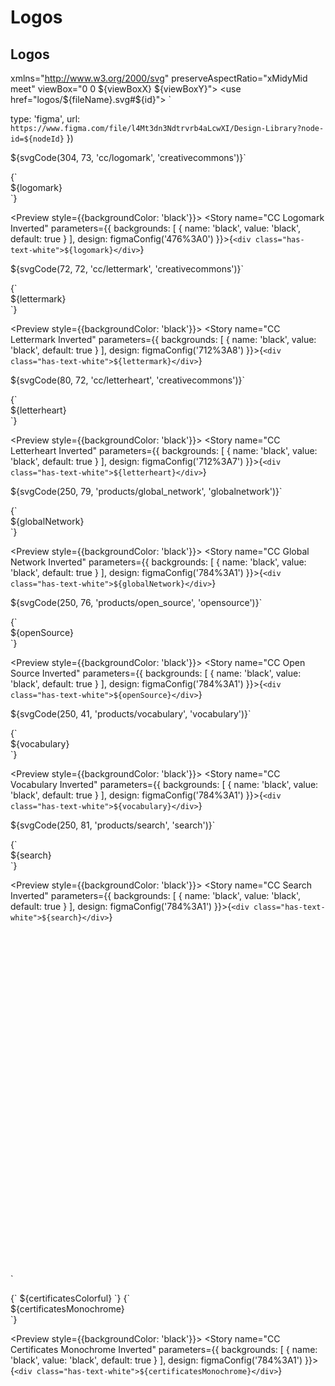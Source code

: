 
<Meta title="Assets/Logos" />

# Logos

## Logos

  xmlns="http://www.w3.org/2000/svg"
  preserveAspectRatio="xMidyMid meet"
  viewBox="0 0 ${viewBoxX} ${viewBoxY}">
  <use href="logos/${fileName}.svg#${id}"></use>
</svg>`

  type: 'figma',
  url: `https://www.figma.com/file/l4Mt3dn3Ndtrvrb4aLcwXI/Design-Library?node-id=${nodeId}`
})

${svgCode(304, 73, 'cc/logomark', 'creativecommons')}`

<Preview>
  <Story name="CC Logomark" parameters={{
    design: figmaConfig('1%3A13')
  }}>{`
    <div class="has-text-black">${logomark}</div>
  `}</Story>
</Preview>

<Preview style={{backgroundColor: 'black'}}>
  <Story name="CC Logomark Inverted" parameters={{
    backgrounds: [
      { name: 'black', value: 'black', default: true }
    ],
    design: figmaConfig('476%3A0')
  }}>{`
    <div class="has-text-white">${logomark}</div>
  `}</Story>
</Preview>

${svgCode(72, 72, 'cc/lettermark', 'creativecommons')}`

<Preview>
  <Story name="CC Lettermark" parameters={{
    design: figmaConfig('712%3A8')
  }}>{`
    <div class="has-text-black">${lettermark}</div>
  `}</Story>
</Preview>

<Preview style={{backgroundColor: 'black'}}>
  <Story name="CC Lettermark Inverted" parameters={{
    backgrounds: [
      { name: 'black', value: 'black', default: true }
    ],
    design: figmaConfig('712%3A8')
  }}>{`
    <div class="has-text-white">${lettermark}</div>
  `}</Story>
</Preview>

${svgCode(80, 72, 'cc/letterheart', 'creativecommons')}`

<Preview>
  <Story name="CC Letterheart" parameters={{
    design: figmaConfig('712%3A7')
  }}>{`
    <div class="has-text-black">${letterheart}</div>
  `}</Story>
</Preview>

<Preview style={{backgroundColor: 'black'}}>
  <Story name="CC Letterheart Inverted" parameters={{
    backgrounds: [
      { name: 'black', value: 'black', default: true }
    ],
    design: figmaConfig('712%3A7')
  }}>{`
    <div class="has-text-white">${letterheart}</div>
  `}</Story>
</Preview>

${svgCode(250, 79, 'products/global_network', 'globalnetwork')}`

<Preview>
  <Story name="CC Global Network" parameters={{
    design: figmaConfig('784%3A1')
  }}>{`
    <div class="has-text-black">${globalNetwork}</div>
  `}</Story>
</Preview>

<Preview style={{backgroundColor: 'black'}}>
  <Story name="CC Global Network Inverted" parameters={{
    backgrounds: [
      { name: 'black', value: 'black', default: true }
    ],
    design: figmaConfig('784%3A1')
  }}>{`
    <div class="has-text-white">${globalNetwork}</div>
  `}</Story>
</Preview>

${svgCode(250, 76, 'products/open_source', 'opensource')}`

<Preview>
  <Story name="CC Open Source" parameters={{
    design: figmaConfig('784%3A1')
  }}>{`
    <div class="has-text-black">${openSource}</div>
  `}</Story>
</Preview>

<Preview style={{backgroundColor: 'black'}}>
  <Story name="CC Open Source Inverted" parameters={{
    backgrounds: [
      { name: 'black', value: 'black', default: true }
    ],
    design: figmaConfig('784%3A1')
  }}>{`
    <div class="has-text-white">${openSource}</div>
  `}</Story>
</Preview>

${svgCode(250, 41, 'products/vocabulary', 'vocabulary')}`

<Preview>
  <Story name="CC Vocabulary" parameters={{
    design: figmaConfig('784%3A1')
  }}>{`
    <div class="has-text-black">${vocabulary}</div>
  `}</Story>
</Preview>

<Preview style={{backgroundColor: 'black'}}>
  <Story name="CC Vocabulary Inverted" parameters={{
    backgrounds: [
      { name: 'black', value: 'black', default: true }
    ],
    design: figmaConfig('784%3A1')
  }}>{`
    <div class="has-text-white">${vocabulary}</div>
  `}</Story>
</Preview>

${svgCode(250, 81, 'products/search', 'search')}`

<Preview>
  <Story name="CC Search" parameters={{
    design: figmaConfig('784%3A1')
  }}>{`
    <div class="has-text-black">${search}</div>
  `}</Story>
</Preview>

<Preview style={{backgroundColor: 'black'}}>
  <Story name="CC Search Inverted" parameters={{
    backgrounds: [
      { name: 'black', value: 'black', default: true }
    ],
    design: figmaConfig('784%3A1')
  }}>{`
    <div class="has-text-white">${search}</div>
  `}</Story>
</Preview>

<svg
  xmlns="http://www.w3.org/2000/svg"
  preserveAspectRatio="xMidyMid meet"
  viewBox="0 0 160 174">
  <use href="logos/products/certificates.svg#certificates"></use>
  <use href="logos/products/certificates.svg#${type}_dots"></use>
</svg>`


<Preview>
  <Story name="CC Certificates Colorful" parameters={{
    design: figmaConfig('784%3A1')
  }}>{`
    ${certificatesColorful}
  `}</Story>
</Preview>


<Preview>
  <Story name="CC Certificates Monochrome" parameters={{
    design: figmaConfig('784%3A1')
  }}>{`
    <div class="has-text-black">${certificatesMonochrome}</div>
  `}</Story>
</Preview>

<Preview style={{backgroundColor: 'black'}}>
  <Story name="CC Certificates Monochrome Inverted" parameters={{
    backgrounds: [
      { name: 'black', value: 'black', default: true }
    ],
    design: figmaConfig('784%3A1')
  }}>{`
    <div class="has-text-white">${certificatesMonochrome}</div>
  `}</Story>
</Preview>
